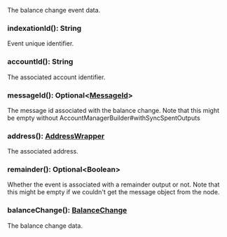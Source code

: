 The balance change event data.

### indexationId(): String

Event unique identifier.

### accountId(): String

The associated account identifier.

### messageId(): Optional&lt;[MessageId](#messageid)&gt;

The message id associated with the balance change.
Note that this might be empty without
AccountManagerBuilder#withSyncSpentOutputs

### address(): [AddressWrapper](#addresswrapper)

The associated address.

### remainder(): Optional&lt;Boolean&gt;

Whether the event is associated with a remainder output or not.
Note that this might be empty if we couldn't get the message object from the node.

### balanceChange(): [BalanceChange](#balancechange)

The balance change data.
